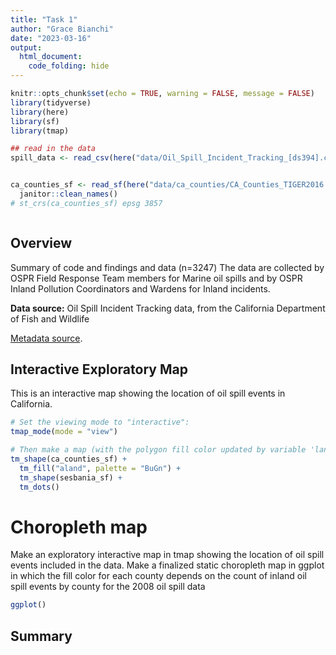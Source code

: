 ```yaml
---
title: "Task 1"
author: "Grace Bianchi"
date: "2023-03-16"
output: 
  html_document:
    code_folding: hide
---
```


```r
knitr::opts_chunk$set(echo = TRUE, warning = FALSE, message = FALSE)
library(tidyverse)
library(here)
library(sf)
library(tmap)

## read in the data
spill_data <- read_csv(here("data/Oil_Spill_Incident_Tracking_[ds394].csv"))


ca_counties_sf <- read_sf(here("data/ca_counties/CA_Counties_TIGER2016.shp")) %>% 
  janitor::clean_names()
# st_crs(ca_counties_sf) epsg 3857



```

## Overview

Summary of code and findings and data (n=3247)
The data are collected by OSPR Field Response Team members for Marine oil spills and by OSPR Inland Pollution Coordinators and Wardens for Inland incidents.


**Data source:** Oil Spill Incident Tracking data, from the California Department of Fish and Wildlife 


[Metadata source](https://www.arcgis.com/sharing/rest/content/items/7464e3d6f4924b50ad06e5a553d71086/info/metadata/metadata.xml?format=default&output=html).

## Interactive Exploratory Map

This is an interactive map showing the location of oil spill events in California.

```r
# Set the viewing mode to "interactive":
tmap_mode(mode = "view")

# Then make a map (with the polygon fill color updated by variable 'land_area', updating the color palette to "BuGn"), then add another shape layer for the sesbania records (added as dots):
tm_shape(ca_counties_sf) +
  tm_fill("aland", palette = "BuGn") +
  tm_shape(sesbania_sf) +
  tm_dots()

```


# Choropleth map

Make an exploratory interactive map in tmap showing the location of oil spill events included in the data.
Make a finalized static choropleth map in ggplot in which the fill color for each county depends on the count of inland oil spill events by county for the 2008 oil spill data
```r
ggplot()

```

## Summary



